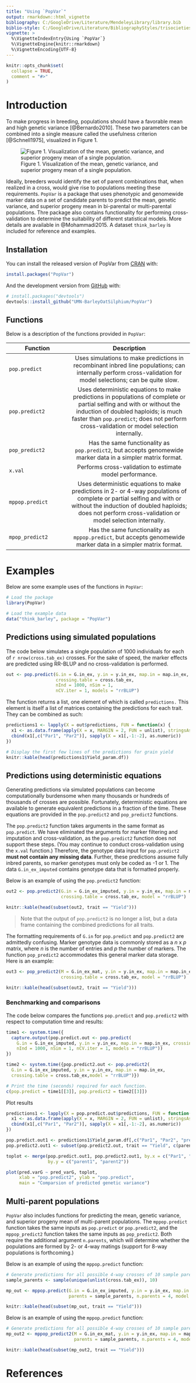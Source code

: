 ```yaml
---
title: "Using `PopVar`"
output: rmarkdown::html_vignette
bibliography: C:/GoogleDrive/Literature/MendeleyLibrary/library.bib
biblio-style: C:/GoogleDrive/Literature/BibliographyStyles/trisocieties
vignette: >
  %\VignetteIndexEntry{Using `PopVar`}
  %\VignetteEngine{knitr::rmarkdown}
  %\VignetteEncoding{UTF-8}
---
```


```r
knitr::opts_chunk$set(
  collapse = TRUE,
  comment = "#>"
)
```


# Introduction

To make progress in breeding, populations should have a favorable mean and high genetic variance [@Bernardo2010]. These two parameters can be combined into a single measure called the usefulness criterion [@Schnell1975], visualized in Figure 1.

![Figure 1. Visualization of the mean, genetic variance, and superior progeny mean of a single population.](figures/figure1.png)



Ideally, breeders would identify the set of parent combinations that, when realized in a cross, would give rise to populations meeting these requirements. `PopVar` is a package that uses phenotypic and genomewide marker data on a set of candidate parents to predict the mean, genetic variance, and superior progeny mean in bi-parental or multi-parental populations. Thre package also contains functionality for performing cross-validation to determine the suitability of different statistical models. More details are available in @Mohammadi2015. A dataset `think_barley` is included for reference and examples.




## Installation

You can install the released version of PopVar from [CRAN](https://CRAN.R-project.org) with:

``` r
install.packages("PopVar")
```

And the development version from [GitHub](https://github.com/) with:

``` r
# install.packages("devtools")
devtools::install_github("UMN-BarleyOatSilphium/PopVar")
```


## Functions

Below is a description of the functions provided in `PopVar`:

| Function        | Description                     |
|-----------------|:-------------------------------:|
| `pop.predict` | Uses simulations to make predictions in recombinant inbred line populations; can internally perform cross-validation for model selections; can be quite slow. |
| `pop.predict2` | Uses deterministic equations to make predictions in populations of complete or partial selfing and with or without the induction of doubled haploids; is much faster than `pop.predict`; does not perform cross-validation or model selection internally. |
| `pop_predict2` | Has the same functionality as `pop.predict2`, but accepts genomewide marker data in a simpler matrix format. |
| `x.val` | Performs cross-validation to estimate model performance. |
| `mppop.predict` | Uses deterministic equations to make predictions in 2- or 4-way populations of complete or partial selfing and with or without the induction of doubled haploids; does not perform cross-validation or model selection internally. |
| `mpop_predict2` | Has the same functionality as `mppop.predict`, but accepts genomewide marker data in a simpler matrix format. |


# Examples

Below are some example uses of the functions in `PopVar`:

```r
# Load the package
library(PopVar)

# Load the example data
data("think_barley", package = "PopVar")
```


## Predictions using simulated populations

The code below simulates a single population of 1000 individuals for each of `r nrow(cross.tab_ex)` crosses. For the sake of speed, the marker effects are predicted using RR-BLUP and no cross-validation is performed.

```r
out <- pop.predict(G.in = G.in_ex, y.in = y.in_ex, map.in = map.in_ex,
                   crossing.table = cross.tab_ex,
                   nInd = 1000, nSim = 1, 
                   nCV.iter = 1, models = "rrBLUP")
```

The function returns a list, one element of which is called `predictions.` This element is itself a list of matrices containing the predictions for each trait. They can be combined as such:

```r
predictions1 <- lapply(X = out$predictions, FUN = function(x) {
  x1 <- as.data.frame(apply(X = x, MARGIN = 2, FUN = unlist), stringsAsFactors = FALSE)
  cbind(x1[,c("Par1", "Par2")], sapply(X = x1[,-1:-2], as.numeric)) 
})

# Display the first few lines of the predictions for grain yield
knitr::kable(head(predictions1$Yield_param.df))

```



## Predictions using deterministic equations

Generating predictions via simulated populations can become computationally burdensome when many thousands or hundreds of thousands of crosses are possible. Fortunately, deterministic equations are available to generate equivalent predictions in a fraction of the time. These equations are provided in the `pop.predict2` and `pop_predict2` functions.

The `pop.predict2` function takes arguments in the same format as `pop.predict`. We have eliminated the arguments for marker filtering and imputation and cross-validation, as the `pop.predict2` function does not support these steps. (You may continue to conduct cross-validation using the `x.val` function.) Therefore, the genotype data input for `pop.predict2` **must not contain any missing data**. Further, these predictions assume fully inbred parents, so marker genotypes must only be coded as -1 or 1. The data `G.in_ex_imputed` contains genotype data that is formatted properly.

Below is an example of using the `pop.predict2` function:


```r
out2 <- pop.predict2(G.in = G.in_ex_imputed, y.in = y.in_ex, map.in = map.in_ex,
                     crossing.table = cross.tab_ex, model = "rrBLUP")

knitr::kable(head(subset(out2, trait == "Yield")))

```

> Note that the output of `pop.predict2` is no longer a list, but a data frame containing the combined predictions for all traits.

The formatting requirements of `G.in` for `pop.predict` and `pop.predict2` are admittedly confusing. Marker genotype data is commonly stored as a *n* x *p* matrix, where *n* is the number of entries and *p* the number of markers. The function `pop_predict2` accommodates this general marker data storage. Here is an example:

```r
out3 <- pop_predict2(M = G.in_ex_mat, y.in = y.in_ex, map.in = map.in_ex,
                     crossing.table = cross.tab_ex, model = "rrBLUP")

knitr::kable(head(subset(out2, trait == "Yield")))

```



### Benchmarking and comparisons

The code below compares the functions `pop.predict` and `pop.predict2` with respect to computation time and results:

```r
time1 <- system.time({
  capture.output(pop.predict.out <- pop.predict(
    G.in = G.in_ex_imputed, y.in = y.in_ex, map.in = map.in_ex, crossing.table = cross.tab_ex,
    nInd = 1000, nSim = 1, nCV.iter = 1, models = "rrBLUP"))
})

time2 <- system.time({pop.predict2.out <- pop.predict2(
  G.in = G.in_ex_imputed, y.in = y.in_ex, map.in = map.in_ex,
  crossing.table = cross.tab_ex,model = "rrBLUP")})

# Print the time (seconds) required for each function.
c(pop.predict = time1[[3]], pop.predict2 = time2[[3]])

```



Plot results

```r
predictions1 <- lapply(X = pop.predict.out$predictions, FUN = function(x) {
  x1 <- as.data.frame(apply(X = x, MARGIN = 2, FUN = unlist), stringsAsFactors = FALSE)
  cbind(x1[,c("Par1", "Par2")], sapply(X = x1[,-1:-2], as.numeric))
})

pop.predict.out1 <- predictions1$Yield_param.df[,c("Par1", "Par2", "pred.varG")]
pop.predict2.out1 <- subset(pop.predict2.out, trait == "Yield", c(parent1, parent2, pred_varG))

toplot <- merge(pop.predict.out1, pop.predict2.out1, by.x = c("Par1", "Par2"),
                by.y = c("parent1", "parent2"))

plot(pred.varG ~ pred_varG, toplot,
     xlab = "pop.predict2", ylab = "pop.predict",
     main = "Comparsion of predicted genetic variance")

```



## Multi-parent populations

`PopVar` also includes functions for predicting the mean, genetic variance, and superior progeny mean of multi-parent populations. The `mppop.predict` function takes the same inputs as `pop.predict` or `pop.predict2`, and the `mppop_predict2` function takes the same inputs as `pop_predict2`. Both require the additional argument `n.parents`, which will determine whether the populations are formed by 2- or 4-way matings (support for 8-way populations is forthcoming.)

Below is an example of using the `mppop.predict` function:


```r
# Generate predictions for all possible 4-way crosses of 10 sample parents
sample_parents <- sample(unique(unlist(cross.tab_ex)), 10)

mp_out <- mppop.predict(G.in = G.in_ex_imputed, y.in = y.in_ex, map.in = map.in_ex,
                        parents = sample_parents, n.parents = 4, model = "rrBLUP")

knitr::kable(head(subset(mp_out, trait == "Yield")))

```


Below is an example of using the `mppop.predict` function:


```r
# Generate predictions for all possible 4-way crosses of 10 sample parents
mp_out2 <- mppop_predict2(M = G.in_ex_mat, y.in = y.in_ex, map.in = map.in_ex,
                          parents = sample_parents, n.parents = 4, model = "rrBLUP")

knitr::kable(head(subset(mp_out2, trait == "Yield")))

```






# References


